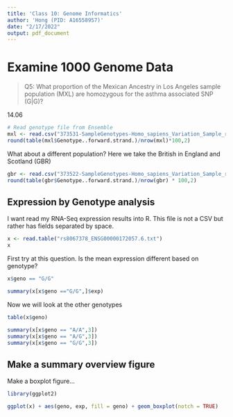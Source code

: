 ```yaml
---
title: 'Class 10: Genome Informatics'
author: 'Hong (PID: A16558957)'
date: "2/17/2022"
output: pdf_document
---
```


# Examine 1000 Genome Data

>Q5: What proportion of the Mexican Ancestry in Los Angeles sample population (MXL) are
homozygous for the asthma associated SNP (G|G)?

14.06

```r
# Read genotype file from Ensemble
mxl <- read.csv("373531-SampleGenotypes-Homo_sapiens_Variation_Sample_rs8067378.csv")
round(table(mxl$Genotype..forward.strand.)/nrow(mxl)*100,2)
```

What about a different population? Here we take the British in England and Scotland (GBR)

```r
gbr <- read.csv("373522-SampleGenotypes-Homo_sapiens_Variation_Sample_rs8067378.csv")
round(table(gbr$Genotype..forward.strand.)/nrow(gbr) * 100,2)
```

## Expression by Genotype analysis

I want read my RNA-Seq expression results into R. This file is not a CSV but rather has fields separated by space.

```r
x <- read.table("rs8067378_ENSG00000172057.6.txt")
x
```

First try at this question. Is the mean expression different based on genotype?

```r
x$geno == "G/G"
```

```r
summary(x[x$geno =="G/G",]$exp)
```

Now we will look at the other genotypes

```r
table(x$geno)
```

```r
summary(x[x$geno == "A/A",3])
summary(x[x$geno == "A/G",3])
summary(x[x$geno == "G/G",3])
```

## Make a summary overview figure

Make a boxplot figure...
```r
library(ggplot2)

ggplot(x) + aes(geno, exp, fill = geno) + geom_boxplot(notch = TRUE)
```






